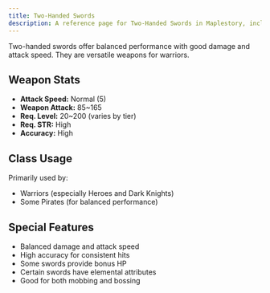 ```yaml
---
title: Two-Handed Swords
description: A reference page for Two-Handed Swords in Maplestory, including stats, usage, and benefits.
---
```


Two-handed swords offer balanced performance with good damage and attack speed. They are versatile weapons for warriors.

## Weapon Stats

* **Attack Speed:** Normal (5)
* **Weapon Attack:** 85~165
* **Req. Level:** 20~200 (varies by tier)
* **Req. STR:** High
* **Accuracy:** High

## Class Usage

Primarily used by:
* Warriors (especially Heroes and Dark Knights)
* Some Pirates (for balanced performance)

## Special Features

* Balanced damage and attack speed
* High accuracy for consistent hits
* Some swords provide bonus HP
* Certain swords have elemental attributes
* Good for both mobbing and bossing


<EquipmentLayout type="2hsword"></EquipmentLayout>